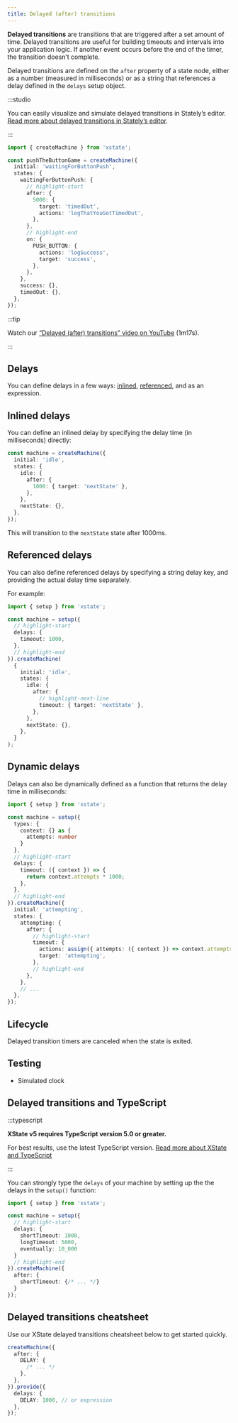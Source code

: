 ```yaml
---
title: Delayed (after) transitions
---
```


**Delayed transitions** are transitions that are triggered after a set amount of time. Delayed transitions are useful for building timeouts and intervals into your application logic. If another event occurs before the end of the timer, the transition doesn’t complete.

Delayed transitions are defined on the `after` property of a state node, either as a number (measured in milliseconds) or as a string that references a delay defined in the `delays` setup object.

:::studio

You can easily visualize and simulate delayed transitions in Stately’s editor. [Read more about delayed transitions in Stately’s editor](/docs/editor-states-and-transitions/#delayed-after-transitions).

:::

```ts
import { createMachine } from 'xstate';

const pushTheButtonGame = createMachine({
  initial: 'waitingForButtonPush',
  states: {
    waitingForButtonPush: {
      // highlight-start
      after: {
        5000: {
          target: 'timedOut',
          actions: 'logThatYouGotTimedOut',
        },
      },
      // highlight-end
      on: {
        PUSH_BUTTON: {
          actions: 'logSuccess',
          target: 'success',
        },
      },
    },
    success: {},
    timedOut: {},
  },
});
```

<EmbedMachine embedURL="https://stately.ai/registry/editor/embed/c447d996-cef1-421d-a422-8be695668764?mode=design&machineId=78c59862-fc40-4b1e-8f9c-42f1b2ddc410" title="Push the button game"/>

:::tip

Watch our [“Delayed (after) transitions” video on YouTube](https://www.youtube.com/watch?v=5RE_eazRhrw&list=PLvWgkXBB3dd4I_l-djWVU2UGPyBgKfnTQ&index=12) (1m17s).

:::

## Delays

You can define delays in a few ways: [inlined](#inlined-delays), [referenced](#referenced-delays), and as an expression.

## Inlined delays

You can define an inlined delay by specifying the delay time (in milliseconds) directly:

```ts
const machine = createMachine({
  initial: 'idle',
  states: {
    idle: {
      after: {
        1000: { target: 'nextState' },
      },
    },
    nextState: {},
  },
});
```

This will transition to the `nextState` state after 1000ms.

## Referenced delays

You can also define referenced delays by specifying a string delay key, and providing the actual delay time separately.

For example:

```ts
import { setup } from 'xstate';

const machine = setup({
  // highlight-start
  delays: {
    timeout: 1000,
  },
  // highlight-end
}).createMachine(
  {
    initial: 'idle',
    states: {
      idle: {
        after: {
          // highlight-next-line
          timeout: { target: 'nextState' },
        },
      },
      nextState: {},
    },
  }
);
```

## Dynamic delays

Delays can also be dynamically defined as a function that returns the delay time in milliseconds:

```ts
import { setup } from 'xstate';

const machine = setup({
  types: {
    context: {} as {
      attempts: number
    }
  },
  // highlight-start
  delays: {
    timeout: ({ context }) => {
      return context.attempts * 1000;
    },
  },
  // highlight-end
}).createMachine({
  initial: 'attempting',
  states: {
    attempting: {
      after: {
        // highlight-start
        timeout: {
          actions: assign({ attempts: ({ context }) => context.attempts + 1 }),
          target: 'attempting',
        },
        // highlight-end
      },
    },
    // ...
  },
});
```

## Lifecycle

Delayed transition timers are canceled when the state is exited.

## Testing

- Simulated clock

## Delayed transitions and TypeScript

:::typescript

**XState v5 requires TypeScript version 5.0 or greater.** 

For best results, use the latest TypeScript version. [Read more about XState and TypeScript](typescript.mdx)

:::

You can strongly type the `delays` of your machine by setting up the the delays in the `setup()` function:

```ts
import { setup } from 'xstate';

const machine = setup({
  // highlight-start
  delays: {
    shortTimeout: 1000,
    longTimeout: 5000,
    eventually: 10_000
  }
  // highlight-end
}).createMachine({
  after: {
    shortTimeout: {/* ... */}
  }
});
```

## Delayed transitions cheatsheet

Use our XState delayed transitions cheatsheet below to get started quickly.

```ts
createMachine({
  after: {
    DELAY: {
      /* ... */
    },
  },
}).provide({
  delays: {
    DELAY: 1000, // or expression
  },
});
```
